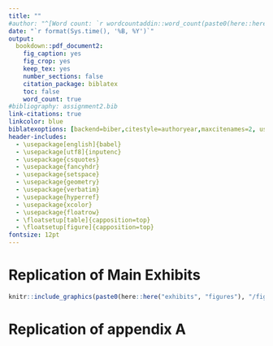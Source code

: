 ```yaml
---
title: ""
#author: "^[Word count: `r wordcountaddin::word_count(paste0(here::here('man'), '/writeup.rmd'))`]"
date: "`r format(Sys.time(), '%B, %Y')`"
output:
  bookdown::pdf_document2:
    fig_caption: yes
    fig_crop: yes
    keep_tex: yes
    number_sections: false
    citation_package: biblatex
    toc: false
    word_count: true
#bibliography: assignment2.bib
link-citations: true
linkcolor: blue
biblatexoptions: [backend=biber,citestyle=authoryear,maxcitenames=2, useprefix,autocite=inline,doi=false,url=false,isbn=false]
header-includes:
  - \usepackage[english]{babel}
  - \usepackage[utf8]{inputenc}
  - \usepackage{csquotes}
  - \usepackage{fancyhdr}
  - \usepackage{setspace}
  - \usepackage{geometry}
  - \usepackage{verbatim}
  - \usepackage{hyperref}
  - \usepackage{xcolor}
  - \usepackage{floatrow}
  - \floatsetup[table]{capposition=top}
  - \floatsetup[figure]{capposition=top}
fontsize: 12pt
---
```


# Replication of Main Exhibits

```r
knitr::include_graphics(paste0(here::here("exhibits", "figures"), "/figure1_replication.pdf"))
```

# Replication of appendix A

\input{../exhibits/tables/table_a1_replication.tex}

\input{../exhibits/tables/table_a2_replication.tex}


